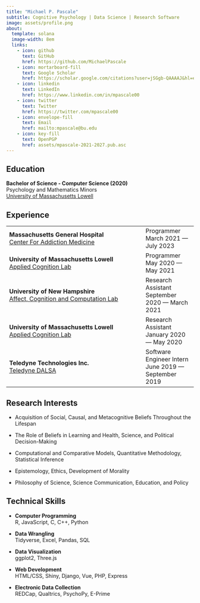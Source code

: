 ```yaml
---
title: "Michael P. Pascale"
subtitle: Cognitive Psychology | Data Science | Research Software
image: assets/profile.png
about:
  template: solana
  image-width: 8em
  links:
    - icon: github
      text: GitHub
      href: https://github.com/MichaelPascale
    - icon: mortarboard-fill
      text: Google Scholar
      href: https://scholar.google.com/citations?user=jSGgb-QAAAAJ&hl=en&oi=ao
    - icon: linkedin
      text: LinkedIn
      href: https://www.linkedin.com/in/mpascale00
    - icon: twitter
      text: Twitter
      href: https://twitter.com/mpascale00
    - icon: envelope-fill
      text: Email
      href: mailto:mpascale@bu.edu
    - icon: key-fill
      text: OpenPGP
      href: assets/mpascale-2021-2027.pub.asc
---
```


## Education

**Bachelor of Science - Computer Science (2020)**\
Psychology and Mathematics Minors\
[University of Massachusetts Lowell](https://www.uml.edu/)

## Experience

+------------------------------------------------------------------------------------+-------------------------------+
| **Massachusetts General Hospital**\                                                | Programmer\                   |
| [Center For Addiction Medicine](http://www.mghaddictionmedicine.com/)              | March 2021 --- July 2023      |
+------------------------------------------------------------------------------------+-------------------------------+
| **University of Massachusetts Lowell**\                                            | Programmer\                   |
| [Applied Cognition Lab](https://mikowilford.wixsite.com/website-2)                 | May 2020 --- May 2021         |
+------------------------------------------------------------------------------------+-------------------------------+
| **University of New Hampshire**\                                                   | Research Assistant\           |
| [Affect, Cognition and Computation Lab](https://caitlinsmills.wixsite.com/acc-lab) | September 2020 --- March 2021 |
+------------------------------------------------------------------------------------+-------------------------------+
| **University of Massachusetts Lowell**\                                            | Research Assistant\           |
| [Applied Cognition Lab](https://mikowilford.wixsite.com/website-2)                 | January 2020 --- May 2020     |
+------------------------------------------------------------------------------------+-------------------------------+
| **Teledyne Technologies Inc.\                                                      | Software Engineer Intern\     |
| **[Teledyne DALSA](#0)                                                             | June 2019 --- September 2019  |
+------------------------------------------------------------------------------------+-------------------------------+

## Research Interests

-   Acquisition of Social, Causal, and Metacognitive Beliefs Throughout the Lifespan

-   The Role of Beliefs in Learning and Health, Science, and Political Decision-Making

-   Computational and Comparative Models, Quantitative Methodology, Statistical Inference

-   Epistemology, Ethics, Development of Morality

-   Philosophy of Science, Science Communication, Education, and Policy

## Technical Skills

-   **Computer Programming**\
    R, JavaScript, C, C++, Python

-   **Data Wrangling**\
    Tidyverse, Excel, Pandas, SQL

-   **Data Visualization**\
    ggplot2, Three.js

-   **Web Development**\
    HTML/CSS, Shiny, Django, Vue, PHP, Express

-   **Electronic Data Collection**\
    REDCap, Qualtrics, PsychoPy, E-Prime
